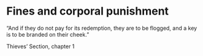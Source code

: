 # Fines and corporal punishment

“And if they do not pay for its redemption, they are to be flogged, and a key is to be branded on their cheek.”

Thieves’ Section, chapter 1
